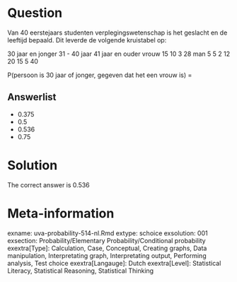 Question
========

Van 40 eerstejaars studenten verplegingswetenschap is het geslacht en de leeftijd bepaald. Dit leverde de volgende kruistabel op:

30 jaar en jonger 31 - 40 jaar 41 jaar en ouder
vrouw 15 10 3 28
man 5 5 2 12
20 15 5 40

P(persoon is 30 jaar of jonger, gegeven dat het een vrouw is) =

Answerlist
----------
* 0.375
* 0.5
* 0.536
* 0.75

Solution
========

The correct answer is  0.536

Meta-information
================
exname: uva-probability-514-nl.Rmd
extype: schoice
exsolution: 001
exsection: Probability/Elementary Probability/Conditional probability
exextra[Type]: Calculation, Case, Conceptual, Creating graphs, Data manipulation, Interpretating graph, Interpretating output, Performing analysis, Test choice
exextra[Langauge]: Dutch
exextra[Level]: Statistical Literacy, Statistical Reasoning, Statistical Thinking
